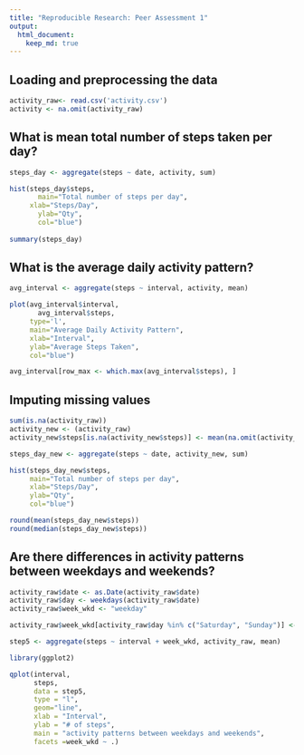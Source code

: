 ---
title: "Reproducible Research: Peer Assessment 1"
output: 
  html_document:
    keep_md: true
---

## Loading and preprocessing the data
```{r echo=TRUE}
activity_raw<- read.csv('activity.csv')
activity <- na.omit(activity_raw)
```
## What is mean total number of steps taken per day?
```{r echo=TRUE}
steps_day <- aggregate(steps ~ date, activity, sum)

hist(steps_day$steps,
	   main="Total number of steps per day", 
     xlab="Steps/Day",
	   ylab="Qty",
	   col="blue")
	 
summary(steps_day)
```
## What is the average daily activity pattern?
```{r echo=TRUE}
avg_interval <- aggregate(steps ~ interval, activity, mean)

plot(avg_interval$interval, 
	   avg_interval$steps,
	 type='l', 
	 main="Average Daily Activity Pattern", 
     xlab="Interval",
     ylab="Average Steps Taken",
	 col="blue")

avg_interval[row_max <- which.max(avg_interval$steps), ]
```
## Imputing missing values
```{r echo=TRUE}
sum(is.na(activity_raw))
activity_new <- (activity_raw)
activity_new$steps[is.na(activity_new$steps)] <- mean(na.omit(activity_raw$steps))

steps_day_new <- aggregate(steps ~ date, activity_new, sum)

hist(steps_day_new$steps,
	 main="Total number of steps per day", 
     xlab="Steps/Day",
	 ylab="Qty",
	 col="blue")

round(mean(steps_day_new$steps))
round(median(steps_day_new$steps))
```
## Are there differences in activity patterns between weekdays and weekends?
```{r echo=TRUE}
activity_raw$date <- as.Date(activity_raw$date)
activity_raw$day <- weekdays(activity_raw$date)
activity_raw$week_wkd <- "weekday"

activity_raw$week_wkd[activity_raw$day %in% c("Saturday", "Sunday")] <- "weekend"

step5 <- aggregate(steps ~ interval + week_wkd, activity_raw, mean)

library(ggplot2)

qplot(interval, 
      steps, 
      data = step5, 
      type = "l", 
      geom="line",
      xlab = "Interval", 
      ylab = "# of steps", 
      main = "activity patterns between weekdays and weekends",
      facets =week_wkd ~ .)
```
